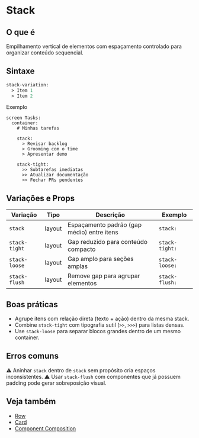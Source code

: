 # Stack

## O que é
Empilhamento vertical de elementos com espaçamento controlado para organizar conteúdo sequencial.

## Sintaxe
```proto
stack-variation:
  > Item 1
  > Item 2
```

Exemplo
<DslPreview>
```dsl
screen Tasks:
  container:
    # Minhas tarefas

    stack:
      > Revisar backlog
      > Grooming com o time
      > Apresentar demo

    stack-tight:
      >> Subtarefas imediatas
      >> Atualizar documentação
      >> Fechar PRs pendentes
```
</DslPreview>

## Variações e Props
| Variação | Tipo | Descrição | Exemplo |
| --- | --- | --- | --- |
| `stack` | layout | Espaçamento padrão (gap médio) entre itens | `stack:` |
| `stack-tight` | layout | Gap reduzido para conteúdo compacto | `stack-tight:` |
| `stack-loose` | layout | Gap amplo para seções amplas | `stack-loose:` |
| `stack-flush` | layout | Remove gap para agrupar elementos | `stack-flush:` |

## Boas práticas
- Agrupe itens com relação direta (texto + ação) dentro da mesma stack.
- Combine `stack-tight` com tipografia sutil (`>>`, `>>>`) para listas densas.
- Use `stack-loose` para separar blocos grandes dentro de um mesmo container.

## Erros comuns
⚠ Aninhar `stack` dentro de `stack` sem propósito cria espaços inconsistentes.
⚠ Usar `stack-flush` com componentes que já possuem padding pode gerar sobreposição visual.

## Veja também
- [Row](./row)
- [Card](./card)
- [Component Composition](./component-composition)
